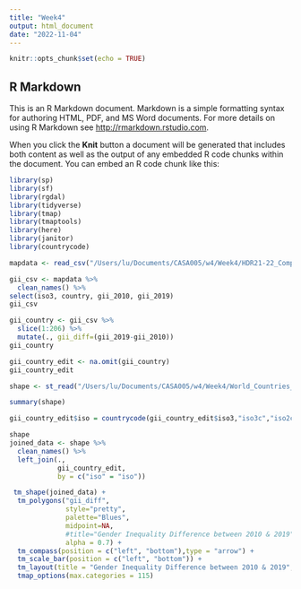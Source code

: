 ```yaml
---
title: "Week4"
output: html_document
date: "2022-11-04"
---
```


```r
knitr::opts_chunk$set(echo = TRUE)
```

## R Markdown

This is an R Markdown document. Markdown is a simple formatting syntax for authoring HTML, PDF, and MS Word documents. For more details on using R Markdown see <http://rmarkdown.rstudio.com>.

When you click the **Knit** button a document will be generated that includes both content as well as the output of any embedded R code chunks within the document. You can embed an R code chunk like this:

```r
library(sp)
library(sf)
library(rgdal)
library(tidyverse)
library(tmap)
library(tmaptools)
library(here)
library(janitor)
library(countrycode)
```

```r
mapdata <- read_csv("/Users/lu/Documents/CASA005/w4/Week4/HDR21-22_Composite_indices_complete_time_series.csv")
```

```r
gii_csv <- mapdata %>%
  clean_names() %>%
select(iso3, country, gii_2010, gii_2019)
gii_csv
```

```r
gii_country <- gii_csv %>%
  slice(1:206) %>%
  mutate(., gii_diff=(gii_2019-gii_2010))
gii_country
```

```r
gii_country_edit <- na.omit(gii_country)
gii_country_edit
```

```r
shape <- st_read("/Users/lu/Documents/CASA005/w4/Week4/World_Countries_(Generalized)/World_Countries__Generalized_.shp")
```

```r
summary(shape)
```

```r
gii_country_edit$iso = countrycode(gii_country_edit$iso3,"iso3c","iso2c")
```

```r
shape
joined_data <- shape %>% 
  clean_names() %>%
  left_join(., 
            gii_country_edit,
            by = c("iso" = "iso"))
```
```r
 tm_shape(joined_data) + 
  tm_polygons("gii_diff", 
              style="pretty",
              palette="Blues",
              midpoint=NA,
              #title="Gender Inequality Difference between 2010 & 2019",
              alpha = 0.7) + 
  tm_compass(position = c("left", "bottom"),type = "arrow") + 
  tm_scale_bar(position = c("left", "bottom")) +
  tm_layout(title = "Gender Inequality Difference between 2010 & 2019", legend.position = c("right", "bottom")) +
  tmap_options(max.categories = 115)
```